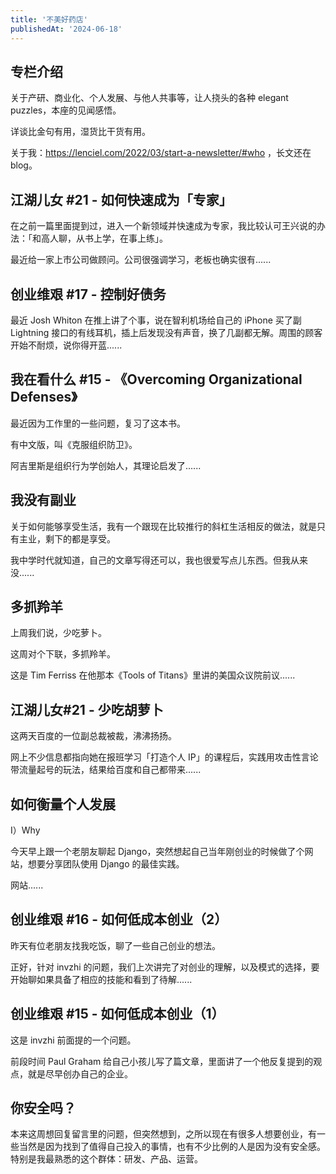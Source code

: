 ```yaml
---
title: '不美好药店'
publishedAt: '2024-06-18'
---
```


## 专栏介绍

关于产研、商业化、个人发展、与他人共事等，让人挠头的各种 elegant puzzles，本座的见闻感悟。  
  
详谈比金句有用，湿货比干货有用。  
  
关于我：https://lenciel.com/2022/03/start-a-newsletter/#who ，长文还在blog。

## 江湖儿女 #21 -  如何快速成为「专家」
在之前一篇里面提到过，进入一个新领域并快速成为专家，我比较认可王兴说的办法：「和高人聊，从书上学，在事上练」。

最近给一家上市公司做顾问。公司很强调学习，老板也确实很有......

## 创业维艰 #17 - 控制好债务
最近 Josh Whiton 在推上讲了个事，说在智利机场给自己的 iPhone 买了副 Lightning 接口的有线耳机，插上后发现没有声音，换了几副都无解。周围的顾客开始不耐烦，说你得开蓝......

## 我在看什么 #15 - 《Overcoming Organizational Defenses》
最近因为工作里的一些问题，复习了这本书。

有中文版，叫《克服组织防卫》。

阿吉里斯是组织行为学创始人，其理论启发了......

## 我没有副业
关于如何能够享受生活，我有一个跟现在比较推行的斜杠生活相反的做法，就是只有主业，剩下的都是享受。

我中学时代就知道，自己的文章写得还可以，我也很爱写点儿东西。但我从来没......

## 多抓羚羊
上周我们说，少吃萝卜。

这周对个下联，多抓羚羊。

这是 Tim Ferriss 在他那本《Tools of Titans》里讲的美国众议院前议......

## 江湖儿女#21 - 少吃胡萝卜
这两天百度的一位副总裁被裁，沸沸扬扬。

网上不少信息都指向她在报班学习「打造个人 IP」的课程后，实践用攻击性言论带流量起号的玩法，结果给百度和自己都带来......

## 如何衡量个人发展
I）Why

今天早上跟一个老朋友聊起 Django，突然想起自己当年刚创业的时候做了个网站，想要分享团队使用 Django 的最佳实践。

网站......

## 创业维艰 #16 - 如何低成本创业（2）
昨天有位老朋友找我吃饭，聊了一些自己创业的想法。

正好，针对 invzhi 的问题，我们上次讲完了对创业的理解，以及模式的选择，要开始聊如果具备了相应的技能和看到了待解......

## 创业维艰 #15 -  如何低成本创业（1）
这是 invzhi 前面提的一个问题。

前段时间 Paul Graham 给自己小孩儿写了篇文章，里面讲了一个他反复提到的观点，就是尽早创办自己的企业。



## 你安全吗？
本来这周想回复留言里的问题，但突然想到，之所以现在有很多人想要创业，有一些当然是因为找到了值得自己投入的事情，也有不少比例的人是因为没有安全感。特别是我最熟悉的这个群体：研发、产品、运营。

